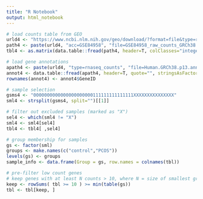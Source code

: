 ---
title: "R Notebook"
output: html_notebook
---

```{r}
# load counts table from GEO
urld4 <- "https://www.ncbi.nlm.nih.gov/geo/download/?format=file&type=rnaseq_counts"
path4 <- paste(urld4, "acc=GSE84958", "file=GSE84958_raw_counts_GRCh38.p13_NCBI.tsv.gz", sep="&");
tbl4 <- as.matrix(data.table::fread(path4, header=T, colClasses="integer"), rownames="GeneID")
```
```{r}
# load gene annotations 
apath4 <- paste(urld4, "type=rnaseq_counts", "file=Human.GRCh38.p13.annot.tsv.gz", sep="&")
annot4 <- data.table::fread(apath4, header=T, quote="", stringsAsFactors=F, data.table=F)
rownames(annot4) <- annot4$GeneID
```

```{r}
# sample selection
gsms4 <- "0000000000000000000000111111111111111XXXXXXXXXXXXXXX"
sml4 <- strsplit(gsms4, split="")[[1]]

# filter out excluded samples (marked as "X")
sel4 <- which(sml4 != "X")
sml4 <- sml4[sel4]
tbl4 <- tbl4[ ,sel4]
```

```{r}
# group membership for samples
gs <- factor(sml)
groups <- make.names(c("control","PCOS"))
levels(gs) <- groups
sample_info <- data.frame(Group = gs, row.names = colnames(tbl))

# pre-filter low count genes
# keep genes with at least N counts > 10, where N = size of smallest group
keep <- rowSums( tbl >= 10 ) >= min(table(gs))
tbl <- tbl[keep, ]
```







